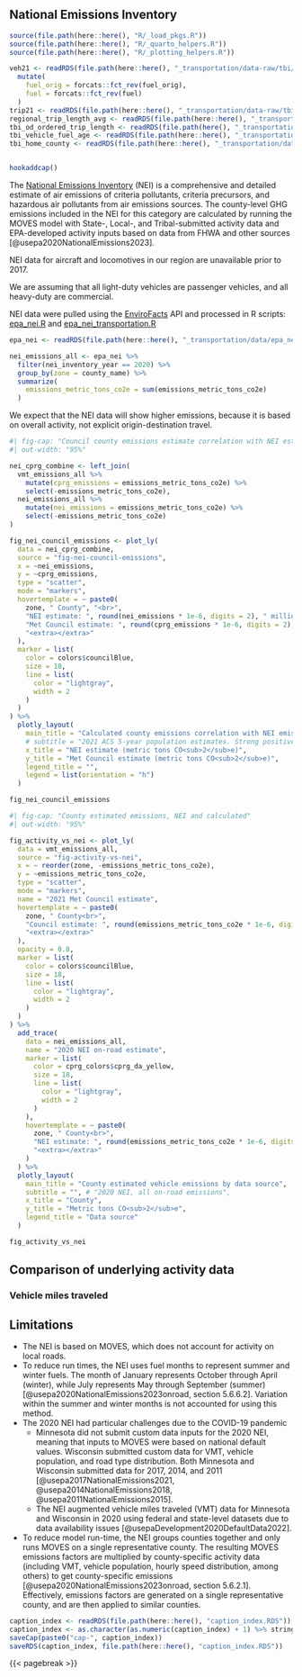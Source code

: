 ## National Emissions Inventory {#sec-epa-nei}
```r
source(file.path(here::here(), "R/_load_pkgs.R"))
source(file.path(here::here(), "R/_quarto_helpers.R"))
source(file.path(here::here(), "R/_plotting_helpers.R"))

veh21 <- readRDS(file.path(here::here(), "_transportation/data-raw/tbi/veh21.RDS")) %>%
  mutate(
    fuel_orig = forcats::fct_rev(fuel_orig),
    fuel = forcats::fct_rev(fuel)
  )
trip21 <- readRDS(file.path(here::here(), "_transportation/data-raw/tbi/trip21.RDS"))
regional_trip_length_avg <- readRDS(file.path(here::here(), "_transportation/data-raw/tbi/tbi_regional_trip_length_avg.RDS"))
tbi_od_ordered_trip_length <- readRDS(file.path(here(), "_transportation/data-raw/tbi/tbi_od_ordered_trip_length.RDS"))
tbi_vehicle_fuel_age <- readRDS(file.path(here::here(), "_transportation/data-raw/tbi/tbi_vehicle_fuel_age.RDS"))
tbi_home_county <- readRDS(file.path(here::here(), "_transportation/data-raw/tbi/tbi_home_county.RDS"))


hookaddcap()
```


The [National Emissions Inventory](https://www.epa.gov/air-emissions-inventories/national-emissions-inventory-nei) (NEI) is a comprehensive and detailed estimate of air emissions of criteria pollutants, criteria precursors, and hazardous air pollutants from air emissions sources. The county-level GHG emissions included in the NEI for this category are calculated by running the MOVES model with State-, Local-, and Tribal-submitted activity data and EPA-developed activity inputs based on data from FHWA and other sources [@usepa2020NationalEmissions2023]. 

NEI data for aircraft and locomotives in our region are unavailable prior to 2017. 

We are assuming that all light-duty vehicles are passenger vehicles, and all heavy-duty are commercial. 

NEI data were pulled using the [EnviroFacts](https://enviro.epa.gov/) API and processed in R scripts: [epa_nei.R](../_meta/data-raw/epa_nei.R) and [epa_nei_transportation.R](data-raw/epa_nei_transportation.R)

```r
epa_nei <- readRDS(file.path(here::here(), "_transportation/data/epa_nei.RDS"))

nei_emissions_all <- epa_nei %>%
  filter(nei_inventory_year == 2020) %>%
  group_by(zone = county_name) %>%
  summarize(
    emissions_metric_tons_co2e = sum(emissions_metric_tons_co2e)
  )
```

We expect that the NEI data will show higher emissions, because it is based on overall activity, not explicit origin-destination travel. 

```r
#| fig-cap: "Council county emissions estimate correlation with NEI estimate"
#| out-width: "95%"

nei_cprg_combine <- left_join(
  vmt_emissions_all %>%
    mutate(cprg_emissions = emissions_metric_tons_co2e) %>%
    select(-emissions_metric_tons_co2e),
  nei_emissions_all %>%
    mutate(nei_emissions = emissions_metric_tons_co2e) %>%
    select(-emissions_metric_tons_co2e)
)

fig_nei_council_emissions <- plot_ly(
  data = nei_cprg_combine,
  source = "fig-nei-council-emissions",
  x = ~nei_emissions,
  y = ~cprg_emissions,
  type = "scatter",
  mode = "markers",
  hovertemplate = ~ paste0(
    zone, " County", "<br>",
    "NEI estimate: ", round(nei_emissions * 1e-6, digits = 2), " million metric tons CO<sub>2</sub>e", "<br>",
    "Met Council estimate: ", round(cprg_emissions * 1e-6, digits = 2), " million metric tons CO<sub>2</sub>e", "<br>",
    "<extra></extra>"
  ),
  marker = list(
    color = colors$councilBlue,
    size = 18,
    line = list(
      color = "lightgray",
      width = 2
    )
  )
) %>%
  plotly_layout(
    main_title = "Calculated county emissions correlation with NEI emissions",
    # subtitle = "2021 ACS 5-year population estimates. Strong positive correlation",
    x_title = "NEI estimate (metric tons CO<sub>2</sub>e)",
    y_title = "Met Council estimate (metric tons CO<sub>2</sub>e)",
    legend_title = "",
    legend = list(orientation = "h")
  )

fig_nei_council_emissions
```


```r
#| fig-cap: "County estimated emissions, NEI and calculated"
#| out-width: "95%"

fig_activity_vs_nei <- plot_ly(
  data = vmt_emissions_all,
  source = "fig-activity-vs-nei",
  x = ~ reorder(zone, -emissions_metric_tons_co2e),
  y = ~emissions_metric_tons_co2e,
  type = "scatter",
  mode = "markers",
  name = "2021 Met Council estimate",
  hovertemplate = ~ paste0(
    zone, " County<br>",
    "Council estimate: ", round(emissions_metric_tons_co2e * 1e-6, digits = 2), " million metric tons CO<sub>2</sub>e", "<br>",
    "<extra></extra>"
  ),
  opacity = 0.8,
  marker = list(
    color = colors$councilBlue,
    size = 18,
    line = list(
      color = "lightgray",
      width = 2
    )
  )
) %>%
  add_trace(
    data = nei_emissions_all,
    name = "2020 NEI on-road estimate",
    marker = list(
      color = cprg_colors$cprg_da_yellow,
      size = 18,
      line = list(
        color = "lightgray",
        width = 2
      )
    ),
    hovertemplate = ~ paste0(
      zone, " County<br>",
      "NEI estimate: ", round(emissions_metric_tons_co2e * 1e-6, digits = 2), " million metric tons CO<sub>2</sub>e", "<br>",
      "<extra></extra>"
    )
  ) %>%
  plotly_layout(
    main_title = "County estimated vehicle emissions by data source",
    subtitle = "", # "2020 NEI, all on-road emissions",
    x_title = "County",
    y_title = "Metric tons CO<sub>2</sub>e",
    legend_title = "Data source"
  )

fig_activity_vs_nei
```


## Comparison of underlying activity data

### Vehicle miles traveled






## Limitations 

- The NEI is based on MOVES, which does not account for activity on local roads. 
- To reduce run times, the NEI uses fuel months to represent summer and winter fuels. The month of January represents October through April (winter), while July represents May through September (summer) [@usepa2020NationalEmissions2023onroad, section 5.6.6.2]. Variation within the summer and winter months is not accounted for using this method. 
- The 2020 NEI had particular challenges due to the COVID-19 pandemic
    - Minnesota did not submit custom data inputs for the 2020 NEI, meaning that inputs to MOVES were based on national default values. Wisconsin submitted custom data for VMT, vehicle population, and road type distribution. Both Minnesota and Wisconsin submitted data for 2017, 2014, and 2011 [@usepa2017NationalEmissions2021, @usepa2014NationalEmissions2018, @usepa2011NationalEmissions2015]. 
    - The NEI augmented vehicle miles traveled (VMT) data for Minnesota and Wisconsin in 2020 using federal and state-level datasets due to data availability issues [@usepaDevelopment2020DefaultData2022]. 
- To reduce model run-time, the NEI groups counties together and only runs MOVES on a single representative county. The resulting MOVES emissions factors are multiplied by county-specific activity data (including VMT, vehicle population, hourly speed distribution, among others) to get county-specific emissions [@usepa2020NationalEmissions2023onroad, section 5.6.2.1]. Effectively, emissions factors are generated on a single representative county, and are then applied to similar counties. 


```r
caption_index <- readRDS(file.path(here::here(), "caption_index.RDS"))
caption_index <- as.character(as.numeric(caption_index) + 1) %>% stringr::str_pad(width = 2, side = "left", pad = "0")
saveCap(paste0("cap-", caption_index))
saveRDS(caption_index, file.path(here::here(), "caption_index.RDS"))
```
{{< pagebreak >}}

